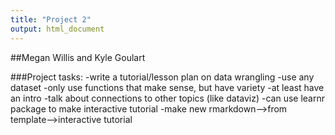 ```yaml
---
title: "Project 2"
output: html_document
---
```

##Megan Willis and Kyle Goulart


###Project tasks: 
-write a tutorial/lesson plan on data wrangling
-use any dataset
-only use functions that make sense, but have variety
-at least have an intro
-talk about connections to other topics (like dataviz)
-can use learnr package to make interactive tutorial
-make new rmarkdown-->from template-->interactive tutorial